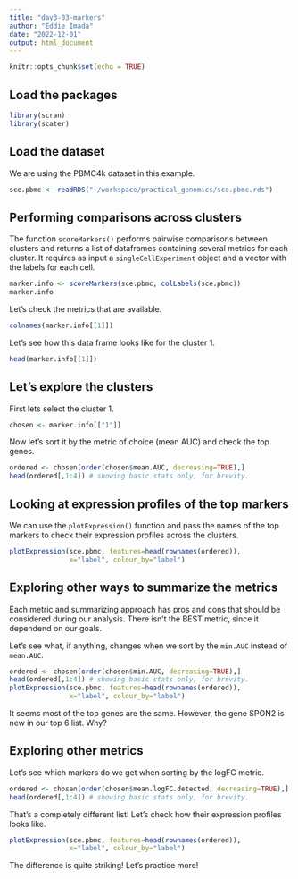 ```yaml
---
title: "day3-03-markers"
author: "Eddie Imada"
date: "2022-12-01"
output: html_document
---
```


```r
knitr::opts_chunk$set(echo = TRUE)
```

## Load the packages
```r
library(scran)
library(scater)
```


## Load the dataset

We are using the PBMC4k dataset in this example.

```r
sce.pbmc <- readRDS("~/workspace/practical_genomics/sce.pbmc.rds")
```

## Performing comparisons across clusters
The function `scoreMarkers()` performs pairwise comparisons between clusters
and returns a list of dataframes containing several metrics for each cluster.
It requires as input a `singleCellExperiment` object and a vector with the
labels for each cell.

```r
marker.info <- scoreMarkers(sce.pbmc, colLabels(sce.pbmc))
marker.info
```

Let's check the metrics that are available.

```r
colnames(marker.info[[1]])
```

Let's see how this data frame looks like for the cluster 1.
```r
head(marker.info[[1]])
```

## Let's explore the clusters

First lets select the cluster 1.
```r
chosen <- marker.info[["1"]]
```
Now let's sort it by the metric of choice (mean AUC) and check the top genes.
```r
ordered <- chosen[order(chosen$mean.AUC, decreasing=TRUE),]
head(ordered[,1:4]) # showing basic stats only, for brevity.
```

## Looking at expression profiles of the top markers

We can use the `plotExpression()` function and pass the names of the top markers
to check their expression profiles across the clusters.

```r
plotExpression(sce.pbmc, features=head(rownames(ordered)), 
               x="label", colour_by="label")
```

## Exploring other ways to summarize the metrics

Each metric and summarizing approach has pros and cons that should be considered
during our analysis. There isn't the BEST metric, since it dependend on our
goals. 

Let's see what, if anything, changes when we sort by the `min.AUC` instead of `mean.AUC`.

```r
ordered <- chosen[order(chosen$min.AUC, decreasing=TRUE),]
head(ordered[,1:4]) # showing basic stats only, for brevity.
plotExpression(sce.pbmc, features=head(rownames(ordered)), 
               x="label", colour_by="label")
```
It seems most of the top genes are the same. However, the gene SPON2 is new in 
our top 6 list. Why?

## Exploring other metrics

Let's see which markers do we get when sorting by the logFC metric.

```r
ordered <- chosen[order(chosen$mean.logFC.detected, decreasing=TRUE),]
head(ordered[,1:4]) # showing basic stats only, for brevity.
```

That's a completely different list! Let's check how their expression profiles
looks like.

```r
plotExpression(sce.pbmc, features=head(rownames(ordered)), 
               x="label", colour_by="label")
```

The difference is quite striking! Let's practice more!

